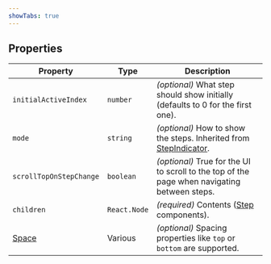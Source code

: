 ```yaml
---
showTabs: true
---
```


## Properties

| Property                                    | Type         | Description                                                                                                      |
| ------------------------------------------- | ------------ | ---------------------------------------------------------------------------------------------------------------- |
| `initialActiveIndex`                        | `number`     | _(optional)_ What step should show initially (defaults to 0 for the first one).                                  |
| `mode`                                      | `string`     | _(optional)_ How to show the steps. Inherited from [StepIndicator](/uilib/components/step-indicator/properties). |
| `scrollTopOnStepChange`                     | `boolean`    | _(optional)_ True for the UI to scroll to the top of the page when navigating between steps.                     |
| `children`                                  | `React.Node` | _(required)_ Contents ([Step](/uilib/extensions/forms/extended-features/StepsLayout/Step) components).           |
| [Space](/uilib/components/space/properties) | Various      | _(optional)_ Spacing properties like `top` or `bottom` are supported.                                            |
